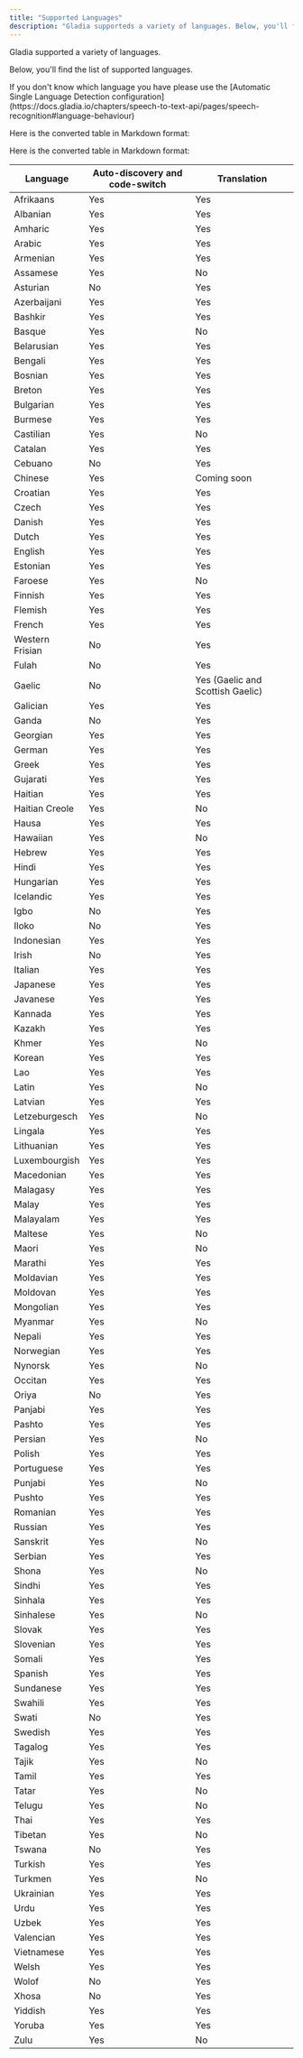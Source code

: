 ```yaml
---
title: "Supported Languages"
description: "Gladia supporteds a variety of languages. Below, you'll find the list of supported languages."
---
```

Gladia supported a variety of languages.

Below, you'll find the list of supported languages.


<Note>
If you don't know which language you have please use the [Automatic Single Language Detection configuration](https://docs.gladia.io/chapters/speech-to-text-api/pages/speech-recognition#language-behaviour)
</Note>

Here is the converted table in Markdown format:

Here is the converted table in Markdown format:

| Language | Auto-discovery and code-switch | Translation |
| --- | --- | --- |
| Afrikaans | Yes | Yes |
| Albanian | Yes | Yes |
| Amharic | Yes | Yes |
| Arabic | Yes | Yes |
| Armenian | Yes | Yes |
| Assamese | Yes | No |
| Asturian | No | Yes |
| Azerbaijani | Yes | Yes |
| Bashkir | Yes | Yes |
| Basque | Yes | No |
| Belarusian | Yes | Yes |
| Bengali | Yes | Yes |
| Bosnian | Yes | Yes |
| Breton | Yes | Yes |
| Bulgarian | Yes | Yes |
| Burmese | Yes | Yes |
| Castilian | Yes | No |
| Catalan | Yes | Yes |
| Cebuano | No | Yes |
| Chinese | Yes | Coming soon |
| Croatian | Yes | Yes |
| Czech | Yes | Yes |
| Danish | Yes | Yes |
| Dutch | Yes | Yes |
| English | Yes | Yes |
| Estonian | Yes | Yes |
| Faroese | Yes | No |
| Finnish | Yes | Yes |
| Flemish | Yes | Yes |
| French | Yes | Yes |
| Western Frisian | No | Yes |
| Fulah | No | Yes |
| Gaelic | No | Yes (Gaelic and Scottish Gaelic) |
| Galician | Yes | Yes |
| Ganda | No | Yes |
| Georgian | Yes | Yes |
| German | Yes | Yes |
| Greek | Yes | Yes |
| Gujarati | Yes | Yes |
| Haitian | Yes | Yes |
| Haitian Creole | Yes | No |
| Hausa | Yes | Yes |
| Hawaiian | Yes | No |
| Hebrew | Yes | Yes |
| Hindi | Yes | Yes |
| Hungarian | Yes | Yes |
| Icelandic | Yes | Yes |
| Igbo | No | Yes |
| Iloko | No | Yes |
| Indonesian | Yes | Yes |
| Irish | No | Yes |
| Italian | Yes | Yes |
| Japanese | Yes | Yes |
| Javanese | Yes | Yes |
| Kannada | Yes | Yes |
| Kazakh | Yes | Yes |
| Khmer | Yes | No |
| Korean | Yes | Yes |
| Lao | Yes | Yes |
| Latin | Yes | No |
| Latvian | Yes | Yes |
| Letzeburgesch | Yes | No |
| Lingala | Yes | Yes |
| Lithuanian | Yes | Yes |
| Luxembourgish | Yes | Yes |
| Macedonian | Yes | Yes |
| Malagasy | Yes | Yes |
| Malay | Yes | Yes |
| Malayalam | Yes | Yes |
| Maltese | Yes | No |
| Maori | Yes | No |
| Marathi | Yes | Yes |
| Moldavian | Yes | Yes |
| Moldovan | Yes | Yes |
| Mongolian | Yes | Yes |
| Myanmar | Yes | No |
| Nepali | Yes | Yes |
| Norwegian | Yes | Yes |
| Nynorsk | Yes | No |
| Occitan | Yes | Yes |
| Oriya | No | Yes |
| Panjabi | Yes | Yes |
| Pashto | Yes | Yes |
| Persian | Yes | No |
| Polish | Yes | Yes |
| Portuguese | Yes | Yes |
| Punjabi | Yes | No |
| Pushto | Yes | Yes |
| Romanian | Yes | Yes |
| Russian | Yes | Yes |
| Sanskrit | Yes | No |
| Serbian | Yes | Yes |
| Shona | Yes | No |
| Sindhi | Yes | Yes |
| Sinhala | Yes | Yes |
| Sinhalese | Yes | No |
| Slovak | Yes | Yes |
| Slovenian | Yes | Yes |
| Somali | Yes | Yes |
| Spanish | Yes | Yes |
| Sundanese | Yes | Yes |
| Swahili | Yes | Yes |
| Swati | No | Yes |
| Swedish | Yes | Yes |
| Tagalog | Yes | Yes |
| Tajik | Yes | No |
| Tamil | Yes | Yes |
| Tatar | Yes | No |
| Telugu | Yes | No |
| Thai | Yes | Yes |
| Tibetan | Yes | No |
| Tswana | No | Yes |
| Turkish | Yes | Yes |
| Turkmen | Yes | No |
| Ukrainian | Yes | Yes |
| Urdu | Yes | Yes |
| Uzbek | Yes | Yes |
| Valencian | Yes | Yes |
| Vietnamese | Yes | Yes |
| Welsh | Yes | Yes |
| Wolof | No | Yes |
| Xhosa | No | Yes |
| Yiddish | Yes | Yes |
| Yoruba | Yes | Yes |
| Zulu | Yes | No |

